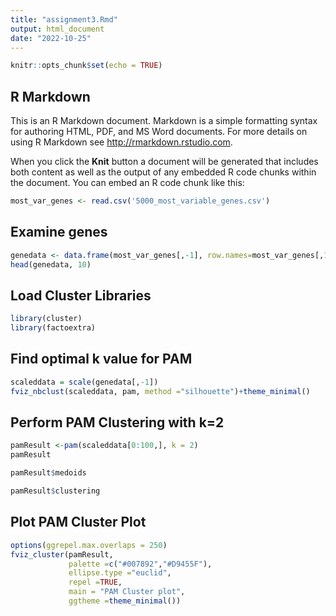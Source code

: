 ```yaml
---
title: "assignment3.Rmd"
output: html_document
date: "2022-10-25"
---
```


```r
knitr::opts_chunk$set(echo = TRUE)
```

## R Markdown

This is an R Markdown document. Markdown is a simple formatting syntax for authoring HTML, PDF, and MS Word documents. For more details on using R Markdown see <http://rmarkdown.rstudio.com>.

When you click the **Knit** button a document will be generated that includes both content as well as the output of any embedded R code chunks within the document. You can embed an R code chunk like this:

```r
most_var_genes <- read.csv('5000_most_variable_genes.csv')
```

## Examine genes

```r
genedata <- data.frame(most_var_genes[,-1], row.names=most_var_genes[,1])
head(genedata, 10)
```
## Load Cluster Libraries

```r
library(cluster)
library(factoextra)
```

## Find optimal k value for PAM

```r
scaleddata = scale(genedata[,-1])
fviz_nbclust(scaleddata, pam, method ="silhouette")+theme_minimal()

```

## Perform PAM Clustering with k=2

```r
pamResult <-pam(scaleddata[0:100,], k = 2)
pamResult
```

```r
pamResult$medoids
```


```r
pamResult$clustering
```

## Plot PAM Cluster Plot

```r
options(ggrepel.max.overlaps = 250)
fviz_cluster(pamResult, 
             palette =c("#007892","#D9455F"),
             ellipse.type ="euclid",
             repel =TRUE,
             main = "PAM Cluster plot",
             ggtheme =theme_minimal())
```

